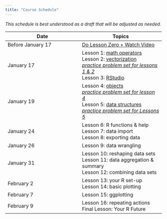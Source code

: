 ```yaml
---
title: "Course Schedule"
---
```


*This schedule is best understood as a draft that will be adjusted as needed.* 


| Date            |   Topics          |
|-----------------|-------------------|
| Before January 17 | [Do Lesson Zero + Watch Video](lessons/Lesson00.qmd) |
| January 17 | Lesson 1: [math operators](lessons/Lesson01.qmd)\
                  Lesson 2: [vectorization](lessons/Lesson02.qmd)\
                  [*practice problem set for lessons 1 & 2*](practice/practice-A.qmd) \
                  Lesson 3: [RStudio](lessons/Lesson03.qmd) |
| January 19 | Lesson 4: [objects](lessons/Lesson04.qmd)\
[*practice problem set for lesson 4*](practice/practice-B.qmd)\
                  Lesson 5: [data structures](lessons/Lesson05.qmd)\
                  [*practice problem set for Lessons 5*](practice/practice-C.qmd) |
| January 24 | Lesson 6: R functions & help\
               Lesson 7: data import\
               Lesson 8: exporting data |
| January 26   | Lesson 9: data wrangling |
| January 31  | Lesson 10: reshaping data sets\
                 Lesson 11: data aggregation & summary\
                 Lesson 12: combining data sets |
| February 2  | Lesson 13: your R set-up\
                Lesson 14: basic plotting |
| February 7 | Lesson 15: ggplotting   |
| February 9 | Lesson 16: repeating actions\
               Final Lesson: Your R Future |


